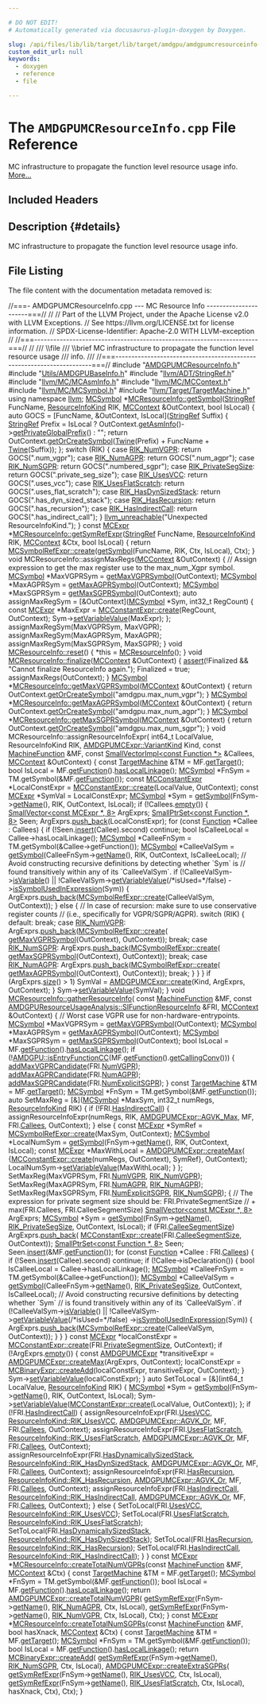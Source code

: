 ```yaml
---

# DO NOT EDIT!
# Automatically generated via docusaurus-plugin-doxygen by Doxygen.

slug: /api/files/lib/lib/target/lib/target/amdgpu/amdgpumcresourceinfo-cpp
custom_edit_url: null
keywords:
  - doxygen
  - reference
  - file

---
```





# The `AMDGPUMCResourceInfo.cpp` File Reference

<DoxygenPage pluginConfig={pluginConfig}>

MC infrastructure to propagate the function level resource usage info. <a href="#details">More...</a>

## Included Headers

<IncludesList>
<IncludesListItem
  filePath="AMDGPUMCResourceInfo.h"
  permalink="/docs/api/files/lib/lib/target/lib/target/amdgpu/amdgpumcresourceinfo-h"
  isLocal="true" />
<IncludesListItem
  filePath="Utils/AMDGPUBaseInfo.h"
  permalink="/docs/api/files/lib/lib/target/lib/target/amdgpu/lib/target/amdgpu/utils/amdgpubaseinfo-h"
  isLocal="true" />
<IncludesListItem
  filePath="llvm/ADT/StringRef.h"
  permalink="/docs/api/files/include/include/llvm/include/llvm/adt/stringref-h"
  isLocal="true" />
<IncludesListItem
  filePath="llvm/MC/MCAsmInfo.h"
  permalink="/docs/api/files/include/include/llvm/include/llvm/mc/mcasminfo-h"
  isLocal="true" />
<IncludesListItem
  filePath="llvm/MC/MCContext.h"
  permalink="/docs/api/files/include/include/llvm/include/llvm/mc/mccontext-h"
  isLocal="true" />
<IncludesListItem
  filePath="llvm/MC/MCSymbol.h"
  permalink="/docs/api/files/include/include/llvm/include/llvm/mc/mcsymbol-h"
  isLocal="true" />
<IncludesListItem
  filePath="llvm/Target/TargetMachine.h"
  permalink="/docs/api/files/include/include/llvm/include/llvm/target/targetmachine-h"
  isLocal="true" />
</IncludesList>

## Description {#details}

MC infrastructure to propagate the function level resource usage info.

## File Listing

The file content with the documentation metadata removed is:

<ProgramListing>

<Link id="l00001" /><CodeLine lineNumber="1"><Highlight kind="comment">//===- AMDGPUMCResourceInfo.cpp --- MC Resource Info ----------------------===//</Highlight><Highlight kind="normal"></Highlight></CodeLine>
<Link id="l00002" /><CodeLine lineNumber="2"><Highlight kind="normal"></Highlight><Highlight kind="comment">//</Highlight><Highlight kind="normal"></Highlight></CodeLine>
<Link id="l00003" /><CodeLine lineNumber="3"><Highlight kind="normal"></Highlight><Highlight kind="comment">// Part of the LLVM Project, under the Apache License v2.0 with LLVM Exceptions.</Highlight><Highlight kind="normal"></Highlight></CodeLine>
<Link id="l00004" /><CodeLine lineNumber="4"><Highlight kind="normal"></Highlight><Highlight kind="comment">// See https://llvm.org/LICENSE.txt for license information.</Highlight><Highlight kind="normal"></Highlight></CodeLine>
<Link id="l00005" /><CodeLine lineNumber="5"><Highlight kind="normal"></Highlight><Highlight kind="comment">// SPDX-License-Identifier: Apache-2.0 WITH LLVM-exception</Highlight><Highlight kind="normal"></Highlight></CodeLine>
<Link id="l00006" /><CodeLine lineNumber="6"><Highlight kind="normal"></Highlight><Highlight kind="comment">//</Highlight><Highlight kind="normal"></Highlight></CodeLine>
<Link id="l00007" /><CodeLine lineNumber="7"><Highlight kind="normal"></Highlight><Highlight kind="comment">//===----------------------------------------------------------------------===//</Highlight><Highlight kind="normal"></Highlight></CodeLine>
<Link id="l00008" /><CodeLine lineNumber="8"><Highlight kind="normal"></Highlight><Highlight kind="comment">//</Highlight><Highlight kind="comment"></Highlight></CodeLine>
<Link id="l00009" /><CodeLine lineNumber="9"><Highlight kind="comment">/// \\file</Highlight></CodeLine>
<Link id="l00010" /><CodeLine lineNumber="10"><Highlight kind="comment">/// \\brief MC infrastructure to propagate the function level resource usage</Highlight></CodeLine>
<Link id="l00011" /><CodeLine lineNumber="11"><Highlight kind="comment">/// info.</Highlight></CodeLine>
<Link id="l00012" /><CodeLine lineNumber="12"><Highlight kind="comment">///</Highlight><Highlight kind="normal"></Highlight></CodeLine>
<Link id="l00013" /><CodeLine lineNumber="13"><Highlight kind="normal"></Highlight><Highlight kind="comment">//===----------------------------------------------------------------------===//</Highlight><Highlight kind="normal"></Highlight></CodeLine>
<Link id="l00014" /><CodeLine lineNumber="14"><Highlight kind="normal"></Highlight></CodeLine>
<Link id="l00015" /><CodeLine lineNumber="15"><Highlight kind="normal"></Highlight><Highlight kind="preprocessor">#include &quot;<a href="/docs/api/files/lib/lib/target/lib/target/amdgpu/amdgpumcresourceinfo-h">AMDGPUMCResourceInfo.h</a>&quot;</Highlight><Highlight kind="normal"></Highlight></CodeLine>
<Link id="l00016" /><CodeLine lineNumber="16"><Highlight kind="normal"></Highlight><Highlight kind="preprocessor">#include &quot;<a href="/docs/api/files/lib/lib/target/lib/target/amdgpu/lib/target/amdgpu/utils/amdgpubaseinfo-h">Utils/AMDGPUBaseInfo.h</a>&quot;</Highlight><Highlight kind="normal"></Highlight></CodeLine>
<Link id="l00017" /><CodeLine lineNumber="17"><Highlight kind="normal"></Highlight><Highlight kind="preprocessor">#include &quot;<a href="/docs/api/files/include/include/llvm/include/llvm/adt/stringref-h">llvm/ADT/StringRef.h</a>&quot;</Highlight><Highlight kind="normal"></Highlight></CodeLine>
<Link id="l00018" /><CodeLine lineNumber="18"><Highlight kind="normal"></Highlight><Highlight kind="preprocessor">#include &quot;<a href="/docs/api/files/include/include/llvm/include/llvm/mc/mcasminfo-h">llvm/MC/MCAsmInfo.h</a>&quot;</Highlight><Highlight kind="normal"></Highlight></CodeLine>
<Link id="l00019" /><CodeLine lineNumber="19"><Highlight kind="normal"></Highlight><Highlight kind="preprocessor">#include &quot;<a href="/docs/api/files/include/include/llvm/include/llvm/mc/mccontext-h">llvm/MC/MCContext.h</a>&quot;</Highlight><Highlight kind="normal"></Highlight></CodeLine>
<Link id="l00020" /><CodeLine lineNumber="20"><Highlight kind="normal"></Highlight><Highlight kind="preprocessor">#include &quot;<a href="/docs/api/files/include/include/llvm/include/llvm/mc/mcsymbol-h">llvm/MC/MCSymbol.h</a>&quot;</Highlight><Highlight kind="normal"></Highlight></CodeLine>
<Link id="l00021" /><CodeLine lineNumber="21"><Highlight kind="normal"></Highlight><Highlight kind="preprocessor">#include &quot;<a href="/docs/api/files/include/include/llvm/include/llvm/target/targetmachine-h">llvm/Target/TargetMachine.h</a>&quot;</Highlight><Highlight kind="normal"></Highlight></CodeLine>
<Link id="l00022" /><CodeLine lineNumber="22"><Highlight kind="normal"></Highlight></CodeLine>
<Link id="l00023" /><CodeLine lineNumber="23"><Highlight kind="normal"></Highlight><Highlight kind="keyword">using namespace </Highlight><Highlight kind="normal"><a href="/docs/api/namespaces/llvm">llvm</a>;</Highlight></CodeLine>
<Link id="l00024" /><CodeLine lineNumber="24"><Highlight kind="normal"></Highlight></CodeLine>
<Link id="l00025" /><CodeLine lineNumber="25" lineLink="/docs/api/classes/llvm/mcresourceinfo/#ab6fb66900168f71c259a40c4213258ee"><Highlight kind="normal"><a href="/docs/api/classes/llvm/mcsymbol">MCSymbol</a> &#42;<a href="/docs/api/classes/llvm/mcresourceinfo/#ab6fb66900168f71c259a40c4213258ee">MCResourceInfo::getSymbol</a>(<a href="/docs/api/classes/llvm/stringref">StringRef</a> FuncName, <a href="/docs/api/classes/llvm/mcresourceinfo/#af48e911064e158653df0cd355208c590">ResourceInfoKind</a> RIK,</Highlight></CodeLine>
<Link id="l00026" /><CodeLine lineNumber="26"><Highlight kind="normal">                                    <a href="/docs/api/classes/llvm/mccontext">MCContext</a> &amp;OutContext, </Highlight><Highlight kind="keywordtype">bool</Highlight><Highlight kind="normal"> IsLocal) &#123;</Highlight></CodeLine>
<Link id="l00027" /><CodeLine lineNumber="27"><Highlight kind="normal">  </Highlight><Highlight kind="keyword">auto</Highlight><Highlight kind="normal"> GOCS = &#91;FuncName, &amp;OutContext, IsLocal&#93;(<a href="/docs/api/classes/llvm/stringref">StringRef</a> Suffix) &#123;</Highlight></CodeLine>
<Link id="l00028" /><CodeLine lineNumber="28"><Highlight kind="normal">    <a href="/docs/api/classes/llvm/stringref">StringRef</a> Prefix =</Highlight></CodeLine>
<Link id="l00029" /><CodeLine lineNumber="29"><Highlight kind="normal">        IsLocal ? OutContext.<a href="/docs/api/classes/llvm/mccontext/#aa3beac794c4afb5b1fb6d06cb7786587">getAsmInfo</a>()-&gt;<a href="/docs/api/classes/llvm/mcasminfo/#a021c993cfff75d122f448141f200673a">getPrivateGlobalPrefix</a>() : </Highlight><Highlight kind="stringliteral">&quot;&quot;</Highlight><Highlight kind="normal">;</Highlight></CodeLine>
<Link id="l00030" /><CodeLine lineNumber="30"><Highlight kind="normal">    </Highlight><Highlight kind="keywordflow">return</Highlight><Highlight kind="normal"> OutContext.<a href="/docs/api/classes/llvm/mccontext/#ac11eef690074972378846024abbe8722">getOrCreateSymbol</a>(<a href="/docs/api/classes/llvm/twine">Twine</a>(Prefix) + FuncName +</Highlight></CodeLine>
<Link id="l00031" /><CodeLine lineNumber="31"><Highlight kind="normal">                                        <a href="/docs/api/classes/llvm/twine">Twine</a>(Suffix));</Highlight></CodeLine>
<Link id="l00032" /><CodeLine lineNumber="32"><Highlight kind="normal">  &#125;;</Highlight></CodeLine>
<Link id="l00033" /><CodeLine lineNumber="33"><Highlight kind="normal">  </Highlight><Highlight kind="keywordflow">switch</Highlight><Highlight kind="normal"> (RIK) &#123;</Highlight></CodeLine>
<Link id="l00034" /><CodeLine lineNumber="34"><Highlight kind="normal">  </Highlight><Highlight kind="keywordflow">case</Highlight><Highlight kind="normal"> <a href="/docs/api/classes/llvm/mcresourceinfo/#af48e911064e158653df0cd355208c590a8da10f6cf6332ee63770a2b025ec0137">RIK&#95;NumVGPR</a>:</Highlight></CodeLine>
<Link id="l00035" /><CodeLine lineNumber="35"><Highlight kind="normal">    </Highlight><Highlight kind="keywordflow">return</Highlight><Highlight kind="normal"> GOCS(</Highlight><Highlight kind="stringliteral">&quot;.num&#95;vgpr&quot;</Highlight><Highlight kind="normal">);</Highlight></CodeLine>
<Link id="l00036" /><CodeLine lineNumber="36"><Highlight kind="normal">  </Highlight><Highlight kind="keywordflow">case</Highlight><Highlight kind="normal"> <a href="/docs/api/classes/llvm/mcresourceinfo/#af48e911064e158653df0cd355208c590a1c2a6e80379270ae20b862a7965b06e2">RIK&#95;NumAGPR</a>:</Highlight></CodeLine>
<Link id="l00037" /><CodeLine lineNumber="37"><Highlight kind="normal">    </Highlight><Highlight kind="keywordflow">return</Highlight><Highlight kind="normal"> GOCS(</Highlight><Highlight kind="stringliteral">&quot;.num&#95;agpr&quot;</Highlight><Highlight kind="normal">);</Highlight></CodeLine>
<Link id="l00038" /><CodeLine lineNumber="38"><Highlight kind="normal">  </Highlight><Highlight kind="keywordflow">case</Highlight><Highlight kind="normal"> <a href="/docs/api/classes/llvm/mcresourceinfo/#af48e911064e158653df0cd355208c590aefa4ed4642c49f918d0520d91df06308">RIK&#95;NumSGPR</a>:</Highlight></CodeLine>
<Link id="l00039" /><CodeLine lineNumber="39"><Highlight kind="normal">    </Highlight><Highlight kind="keywordflow">return</Highlight><Highlight kind="normal"> GOCS(</Highlight><Highlight kind="stringliteral">&quot;.numbered&#95;sgpr&quot;</Highlight><Highlight kind="normal">);</Highlight></CodeLine>
<Link id="l00040" /><CodeLine lineNumber="40"><Highlight kind="normal">  </Highlight><Highlight kind="keywordflow">case</Highlight><Highlight kind="normal"> <a href="/docs/api/classes/llvm/mcresourceinfo/#af48e911064e158653df0cd355208c590a100073e901dedc43d53055d3145387ba">RIK&#95;PrivateSegSize</a>:</Highlight></CodeLine>
<Link id="l00041" /><CodeLine lineNumber="41"><Highlight kind="normal">    </Highlight><Highlight kind="keywordflow">return</Highlight><Highlight kind="normal"> GOCS(</Highlight><Highlight kind="stringliteral">&quot;.private&#95;seg&#95;size&quot;</Highlight><Highlight kind="normal">);</Highlight></CodeLine>
<Link id="l00042" /><CodeLine lineNumber="42"><Highlight kind="normal">  </Highlight><Highlight kind="keywordflow">case</Highlight><Highlight kind="normal"> <a href="/docs/api/classes/llvm/mcresourceinfo/#af48e911064e158653df0cd355208c590a19b2edc3c20039db0b831e29083f32a3">RIK&#95;UsesVCC</a>:</Highlight></CodeLine>
<Link id="l00043" /><CodeLine lineNumber="43"><Highlight kind="normal">    </Highlight><Highlight kind="keywordflow">return</Highlight><Highlight kind="normal"> GOCS(</Highlight><Highlight kind="stringliteral">&quot;.uses&#95;vcc&quot;</Highlight><Highlight kind="normal">);</Highlight></CodeLine>
<Link id="l00044" /><CodeLine lineNumber="44"><Highlight kind="normal">  </Highlight><Highlight kind="keywordflow">case</Highlight><Highlight kind="normal"> <a href="/docs/api/classes/llvm/mcresourceinfo/#af48e911064e158653df0cd355208c590a2211b28e5485598e631dd11904189ece">RIK&#95;UsesFlatScratch</a>:</Highlight></CodeLine>
<Link id="l00045" /><CodeLine lineNumber="45"><Highlight kind="normal">    </Highlight><Highlight kind="keywordflow">return</Highlight><Highlight kind="normal"> GOCS(</Highlight><Highlight kind="stringliteral">&quot;.uses&#95;flat&#95;scratch&quot;</Highlight><Highlight kind="normal">);</Highlight></CodeLine>
<Link id="l00046" /><CodeLine lineNumber="46"><Highlight kind="normal">  </Highlight><Highlight kind="keywordflow">case</Highlight><Highlight kind="normal"> <a href="/docs/api/classes/llvm/mcresourceinfo/#af48e911064e158653df0cd355208c590a569998460199830dadbec581c57d281c">RIK&#95;HasDynSizedStack</a>:</Highlight></CodeLine>
<Link id="l00047" /><CodeLine lineNumber="47"><Highlight kind="normal">    </Highlight><Highlight kind="keywordflow">return</Highlight><Highlight kind="normal"> GOCS(</Highlight><Highlight kind="stringliteral">&quot;.has&#95;dyn&#95;sized&#95;stack&quot;</Highlight><Highlight kind="normal">);</Highlight></CodeLine>
<Link id="l00048" /><CodeLine lineNumber="48"><Highlight kind="normal">  </Highlight><Highlight kind="keywordflow">case</Highlight><Highlight kind="normal"> <a href="/docs/api/classes/llvm/mcresourceinfo/#af48e911064e158653df0cd355208c590a0356f9fc433377d29810e057025a9df4">RIK&#95;HasRecursion</a>:</Highlight></CodeLine>
<Link id="l00049" /><CodeLine lineNumber="49"><Highlight kind="normal">    </Highlight><Highlight kind="keywordflow">return</Highlight><Highlight kind="normal"> GOCS(</Highlight><Highlight kind="stringliteral">&quot;.has&#95;recursion&quot;</Highlight><Highlight kind="normal">);</Highlight></CodeLine>
<Link id="l00050" /><CodeLine lineNumber="50"><Highlight kind="normal">  </Highlight><Highlight kind="keywordflow">case</Highlight><Highlight kind="normal"> <a href="/docs/api/classes/llvm/mcresourceinfo/#af48e911064e158653df0cd355208c590ac75093b0903f372c30885a79ffbc88f2">RIK&#95;HasIndirectCall</a>:</Highlight></CodeLine>
<Link id="l00051" /><CodeLine lineNumber="51"><Highlight kind="normal">    </Highlight><Highlight kind="keywordflow">return</Highlight><Highlight kind="normal"> GOCS(</Highlight><Highlight kind="stringliteral">&quot;.has&#95;indirect&#95;call&quot;</Highlight><Highlight kind="normal">);</Highlight></CodeLine>
<Link id="l00052" /><CodeLine lineNumber="52"><Highlight kind="normal">  &#125;</Highlight></CodeLine>
<Link id="l00053" /><CodeLine lineNumber="53"><Highlight kind="normal">  <a href="/docs/api/files/include/include/llvm/include/llvm/support/errorhandling-h/#ace243f5c25697a1107cce46626b3dc94">llvm&#95;unreachable</a>(</Highlight><Highlight kind="stringliteral">&quot;Unexpected ResourceInfoKind.&quot;</Highlight><Highlight kind="normal">);</Highlight></CodeLine>
<Link id="l00054" /><CodeLine lineNumber="54"><Highlight kind="normal">&#125;</Highlight></CodeLine>
<Link id="l00055" /><CodeLine lineNumber="55"><Highlight kind="normal"></Highlight></CodeLine>
<Link id="l00056" /><CodeLine lineNumber="56" lineLink="/docs/api/classes/llvm/mcresourceinfo/#a4df37ccc4bac970ed9da45c24bf04a42"><Highlight kind="normal"></Highlight><Highlight kind="keyword">const</Highlight><Highlight kind="normal"> <a href="/docs/api/classes/llvm/mcexpr">MCExpr</a> &#42;<a href="/docs/api/classes/llvm/mcresourceinfo/#a4df37ccc4bac970ed9da45c24bf04a42">MCResourceInfo::getSymRefExpr</a>(<a href="/docs/api/classes/llvm/stringref">StringRef</a> FuncName,</Highlight></CodeLine>
<Link id="l00057" /><CodeLine lineNumber="57"><Highlight kind="normal">                                            <a href="/docs/api/classes/llvm/mcresourceinfo/#af48e911064e158653df0cd355208c590">ResourceInfoKind</a> RIK,</Highlight></CodeLine>
<Link id="l00058" /><CodeLine lineNumber="58"><Highlight kind="normal">                                            <a href="/docs/api/classes/llvm/mccontext">MCContext</a> &amp;Ctx, </Highlight><Highlight kind="keywordtype">bool</Highlight><Highlight kind="normal"> IsLocal) &#123;</Highlight></CodeLine>
<Link id="l00059" /><CodeLine lineNumber="59"><Highlight kind="normal">  </Highlight><Highlight kind="keywordflow">return</Highlight><Highlight kind="normal"> <a href="/docs/api/classes/llvm/mcsymbolrefexpr/#a9914b597552aa4b4bcbb8acaa04d632a">MCSymbolRefExpr::create</a>(<a href="/docs/api/classes/llvm/mcresourceinfo/#ab6fb66900168f71c259a40c4213258ee">getSymbol</a>(FuncName, RIK, Ctx, IsLocal), Ctx);</Highlight></CodeLine>
<Link id="l00060" /><CodeLine lineNumber="60"><Highlight kind="normal">&#125;</Highlight></CodeLine>
<Link id="l00061" /><CodeLine lineNumber="61"><Highlight kind="normal"></Highlight></CodeLine>
<Link id="l00062" /><CodeLine lineNumber="62"><Highlight kind="normal"></Highlight><Highlight kind="keywordtype">void</Highlight><Highlight kind="normal"> MCResourceInfo::assignMaxRegs(<a href="/docs/api/classes/llvm/mccontext">MCContext</a> &amp;OutContext) &#123;</Highlight></CodeLine>
<Link id="l00063" /><CodeLine lineNumber="63"><Highlight kind="normal">  </Highlight><Highlight kind="comment">// Assign expression to get the max register use to the max&#95;num&#95;Xgpr symbol.</Highlight><Highlight kind="normal"></Highlight></CodeLine>
<Link id="l00064" /><CodeLine lineNumber="64"><Highlight kind="normal">  <a href="/docs/api/classes/llvm/mcsymbol">MCSymbol</a> &#42;MaxVGPRSym = <a href="/docs/api/classes/llvm/mcresourceinfo/#acdfa9217c601394fde2e02fbbfb5aff4">getMaxVGPRSymbol</a>(OutContext);</Highlight></CodeLine>
<Link id="l00065" /><CodeLine lineNumber="65"><Highlight kind="normal">  <a href="/docs/api/classes/llvm/mcsymbol">MCSymbol</a> &#42;MaxAGPRSym = <a href="/docs/api/classes/llvm/mcresourceinfo/#a5e13c8211ac78de4ed02bd7facb5c18f">getMaxAGPRSymbol</a>(OutContext);</Highlight></CodeLine>
<Link id="l00066" /><CodeLine lineNumber="66"><Highlight kind="normal">  <a href="/docs/api/classes/llvm/mcsymbol">MCSymbol</a> &#42;MaxSGPRSym = <a href="/docs/api/classes/llvm/mcresourceinfo/#a43e26b05f46ee6277cdb509e6e264304">getMaxSGPRSymbol</a>(OutContext);</Highlight></CodeLine>
<Link id="l00067" /><CodeLine lineNumber="67"><Highlight kind="normal"></Highlight></CodeLine>
<Link id="l00068" /><CodeLine lineNumber="68"><Highlight kind="normal">  </Highlight><Highlight kind="keyword">auto</Highlight><Highlight kind="normal"> assignMaxRegSym = &#91;&amp;OutContext&#93;(<a href="/docs/api/classes/llvm/mcsymbol">MCSymbol</a> &#42;Sym, int32&#95;t RegCount) &#123;</Highlight></CodeLine>
<Link id="l00069" /><CodeLine lineNumber="69"><Highlight kind="normal">    </Highlight><Highlight kind="keyword">const</Highlight><Highlight kind="normal"> <a href="/docs/api/classes/llvm/mcexpr">MCExpr</a> &#42;MaxExpr = <a href="/docs/api/classes/llvm/mcconstantexpr/#af9bdc4c9c65ea1ff077fbbb6407d7b2a">MCConstantExpr::create</a>(RegCount, OutContext);</Highlight></CodeLine>
<Link id="l00070" /><CodeLine lineNumber="70"><Highlight kind="normal">    Sym-&gt;<a href="/docs/api/classes/llvm/mcsymbol/#a7f1486460b5e2da7f4527bbb2da54eff">setVariableValue</a>(MaxExpr);</Highlight></CodeLine>
<Link id="l00071" /><CodeLine lineNumber="71"><Highlight kind="normal">  &#125;;</Highlight></CodeLine>
<Link id="l00072" /><CodeLine lineNumber="72"><Highlight kind="normal"></Highlight></CodeLine>
<Link id="l00073" /><CodeLine lineNumber="73"><Highlight kind="normal">  assignMaxRegSym(MaxVGPRSym, MaxVGPR);</Highlight></CodeLine>
<Link id="l00074" /><CodeLine lineNumber="74"><Highlight kind="normal">  assignMaxRegSym(MaxAGPRSym, MaxAGPR);</Highlight></CodeLine>
<Link id="l00075" /><CodeLine lineNumber="75"><Highlight kind="normal">  assignMaxRegSym(MaxSGPRSym, MaxSGPR);</Highlight></CodeLine>
<Link id="l00076" /><CodeLine lineNumber="76"><Highlight kind="normal">&#125;</Highlight></CodeLine>
<Link id="l00077" /><CodeLine lineNumber="77"><Highlight kind="normal"></Highlight></CodeLine>
<Link id="l00078" /><CodeLine lineNumber="78" lineLink="/docs/api/classes/llvm/mcresourceinfo/#ab8ecde31b2988ffcf2f415e6dfab63cc"><Highlight kind="normal"></Highlight><Highlight kind="keywordtype">void</Highlight><Highlight kind="normal"> <a href="/docs/api/classes/llvm/mcresourceinfo/#ab8ecde31b2988ffcf2f415e6dfab63cc">MCResourceInfo::reset</a>() &#123; &#42;</Highlight><Highlight kind="keyword">this</Highlight><Highlight kind="normal"> = <a href="/docs/api/classes/llvm/mcresourceinfo/#a036e50449cbcf927e271aec60a631d14">MCResourceInfo</a>(); &#125;</Highlight></CodeLine>
<Link id="l00079" /><CodeLine lineNumber="79"><Highlight kind="normal"></Highlight></CodeLine>
<Link id="l00080" /><CodeLine lineNumber="80" lineLink="/docs/api/classes/llvm/mcresourceinfo/#a862c4550519c6358f03989ab5915c65f"><Highlight kind="normal"></Highlight><Highlight kind="keywordtype">void</Highlight><Highlight kind="normal"> <a href="/docs/api/classes/llvm/mcresourceinfo/#a862c4550519c6358f03989ab5915c65f">MCResourceInfo::finalize</a>(<a href="/docs/api/classes/llvm/mccontext">MCContext</a> &amp;OutContext) &#123;</Highlight></CodeLine>
<Link id="l00081" /><CodeLine lineNumber="81"><Highlight kind="normal">  <a href="/docs/api/files/lib/lib/target/lib/target/amdgpu/silowercontrolflow-cpp/#a4868c5d81c5ccc98c47aeab6244346a0">assert</a>(!Finalized &amp;&amp; </Highlight><Highlight kind="stringliteral">&quot;Cannot finalize ResourceInfo again.&quot;</Highlight><Highlight kind="normal">);</Highlight></CodeLine>
<Link id="l00082" /><CodeLine lineNumber="82"><Highlight kind="normal">  Finalized = </Highlight><Highlight kind="keyword">true</Highlight><Highlight kind="normal">;</Highlight></CodeLine>
<Link id="l00083" /><CodeLine lineNumber="83"><Highlight kind="normal">  assignMaxRegs(OutContext);</Highlight></CodeLine>
<Link id="l00084" /><CodeLine lineNumber="84"><Highlight kind="normal">&#125;</Highlight></CodeLine>
<Link id="l00085" /><CodeLine lineNumber="85"><Highlight kind="normal"></Highlight></CodeLine>
<Link id="l00086" /><CodeLine lineNumber="86" lineLink="/docs/api/classes/llvm/mcresourceinfo/#acdfa9217c601394fde2e02fbbfb5aff4"><Highlight kind="normal"><a href="/docs/api/classes/llvm/mcsymbol">MCSymbol</a> &#42;<a href="/docs/api/classes/llvm/mcresourceinfo/#acdfa9217c601394fde2e02fbbfb5aff4">MCResourceInfo::getMaxVGPRSymbol</a>(<a href="/docs/api/classes/llvm/mccontext">MCContext</a> &amp;OutContext) &#123;</Highlight></CodeLine>
<Link id="l00087" /><CodeLine lineNumber="87"><Highlight kind="normal">  </Highlight><Highlight kind="keywordflow">return</Highlight><Highlight kind="normal"> OutContext.<a href="/docs/api/classes/llvm/mccontext/#ac11eef690074972378846024abbe8722">getOrCreateSymbol</a>(</Highlight><Highlight kind="stringliteral">&quot;amdgpu.max&#95;num&#95;vgpr&quot;</Highlight><Highlight kind="normal">);</Highlight></CodeLine>
<Link id="l00088" /><CodeLine lineNumber="88"><Highlight kind="normal">&#125;</Highlight></CodeLine>
<Link id="l00089" /><CodeLine lineNumber="89"><Highlight kind="normal"></Highlight></CodeLine>
<Link id="l00090" /><CodeLine lineNumber="90" lineLink="/docs/api/classes/llvm/mcresourceinfo/#a5e13c8211ac78de4ed02bd7facb5c18f"><Highlight kind="normal"><a href="/docs/api/classes/llvm/mcsymbol">MCSymbol</a> &#42;<a href="/docs/api/classes/llvm/mcresourceinfo/#a5e13c8211ac78de4ed02bd7facb5c18f">MCResourceInfo::getMaxAGPRSymbol</a>(<a href="/docs/api/classes/llvm/mccontext">MCContext</a> &amp;OutContext) &#123;</Highlight></CodeLine>
<Link id="l00091" /><CodeLine lineNumber="91"><Highlight kind="normal">  </Highlight><Highlight kind="keywordflow">return</Highlight><Highlight kind="normal"> OutContext.<a href="/docs/api/classes/llvm/mccontext/#ac11eef690074972378846024abbe8722">getOrCreateSymbol</a>(</Highlight><Highlight kind="stringliteral">&quot;amdgpu.max&#95;num&#95;agpr&quot;</Highlight><Highlight kind="normal">);</Highlight></CodeLine>
<Link id="l00092" /><CodeLine lineNumber="92"><Highlight kind="normal">&#125;</Highlight></CodeLine>
<Link id="l00093" /><CodeLine lineNumber="93"><Highlight kind="normal"></Highlight></CodeLine>
<Link id="l00094" /><CodeLine lineNumber="94" lineLink="/docs/api/classes/llvm/mcresourceinfo/#a43e26b05f46ee6277cdb509e6e264304"><Highlight kind="normal"><a href="/docs/api/classes/llvm/mcsymbol">MCSymbol</a> &#42;<a href="/docs/api/classes/llvm/mcresourceinfo/#a43e26b05f46ee6277cdb509e6e264304">MCResourceInfo::getMaxSGPRSymbol</a>(<a href="/docs/api/classes/llvm/mccontext">MCContext</a> &amp;OutContext) &#123;</Highlight></CodeLine>
<Link id="l00095" /><CodeLine lineNumber="95"><Highlight kind="normal">  </Highlight><Highlight kind="keywordflow">return</Highlight><Highlight kind="normal"> OutContext.<a href="/docs/api/classes/llvm/mccontext/#ac11eef690074972378846024abbe8722">getOrCreateSymbol</a>(</Highlight><Highlight kind="stringliteral">&quot;amdgpu.max&#95;num&#95;sgpr&quot;</Highlight><Highlight kind="normal">);</Highlight></CodeLine>
<Link id="l00096" /><CodeLine lineNumber="96"><Highlight kind="normal">&#125;</Highlight></CodeLine>
<Link id="l00097" /><CodeLine lineNumber="97"><Highlight kind="normal"></Highlight></CodeLine>
<Link id="l00098" /><CodeLine lineNumber="98"><Highlight kind="normal"></Highlight><Highlight kind="keywordtype">void</Highlight><Highlight kind="normal"> MCResourceInfo::assignResourceInfoExpr(</Highlight></CodeLine>
<Link id="l00099" /><CodeLine lineNumber="99"><Highlight kind="normal">    int64&#95;t LocalValue, ResourceInfoKind RIK, <a href="/docs/api/classes/llvm/amdgpumcexpr/#ac4e921b9d06cd1d20aa4994fc39ec64e">AMDGPUMCExpr::VariantKind</a> Kind,</Highlight></CodeLine>
<Link id="l00100" /><CodeLine lineNumber="100"><Highlight kind="normal">    </Highlight><Highlight kind="keyword">const</Highlight><Highlight kind="normal"> <a href="/docs/api/classes/llvm/machinefunction">MachineFunction</a> &amp;MF, </Highlight><Highlight kind="keyword">const</Highlight><Highlight kind="normal"> <a href="/docs/api/classes/llvm/smallvectorimpl">SmallVectorImpl&lt;const Function &#42;&gt;</a> &amp;Callees,</Highlight></CodeLine>
<Link id="l00101" /><CodeLine lineNumber="101"><Highlight kind="normal">    <a href="/docs/api/classes/llvm/mccontext">MCContext</a> &amp;OutContext) &#123;</Highlight></CodeLine>
<Link id="l00102" /><CodeLine lineNumber="102"><Highlight kind="normal">  </Highlight><Highlight kind="keyword">const</Highlight><Highlight kind="normal"> <a href="/docs/api/classes/llvm/targetmachine">TargetMachine</a> &amp;TM = MF.<a href="/docs/api/classes/llvm/machinefunction/#af777ff93c9e07a6ff5ffe3226deb3e76">getTarget</a>();</Highlight></CodeLine>
<Link id="l00103" /><CodeLine lineNumber="103"><Highlight kind="normal">  </Highlight><Highlight kind="keywordtype">bool</Highlight><Highlight kind="normal"> IsLocal = MF.<a href="/docs/api/classes/llvm/machinefunction/#a977ddce262de45c645be23d951066351">getFunction</a>().<a href="/docs/api/classes/llvm/globalvalue/#a3ba1af4b9d9faa4a33729bbbecee83d1">hasLocalLinkage</a>();</Highlight></CodeLine>
<Link id="l00104" /><CodeLine lineNumber="104"><Highlight kind="normal">  <a href="/docs/api/classes/llvm/mcsymbol">MCSymbol</a> &#42;FnSym = TM.getSymbol(&amp;MF.<a href="/docs/api/classes/llvm/machinefunction/#a977ddce262de45c645be23d951066351">getFunction</a>());</Highlight></CodeLine>
<Link id="l00105" /><CodeLine lineNumber="105"><Highlight kind="normal">  </Highlight><Highlight kind="keyword">const</Highlight><Highlight kind="normal"> <a href="/docs/api/classes/llvm/mcconstantexpr">MCConstantExpr</a> &#42;LocalConstExpr =</Highlight></CodeLine>
<Link id="l00106" /><CodeLine lineNumber="106"><Highlight kind="normal">      <a href="/docs/api/classes/llvm/mcconstantexpr/#af9bdc4c9c65ea1ff077fbbb6407d7b2a">MCConstantExpr::create</a>(LocalValue, OutContext);</Highlight></CodeLine>
<Link id="l00107" /><CodeLine lineNumber="107"><Highlight kind="normal">  </Highlight><Highlight kind="keyword">const</Highlight><Highlight kind="normal"> <a href="/docs/api/classes/llvm/mcexpr">MCExpr</a> &#42;SymVal = LocalConstExpr;</Highlight></CodeLine>
<Link id="l00108" /><CodeLine lineNumber="108"><Highlight kind="normal">  <a href="/docs/api/classes/llvm/mcsymbol">MCSymbol</a> &#42;Sym = <a href="/docs/api/classes/llvm/mcresourceinfo/#ab6fb66900168f71c259a40c4213258ee">getSymbol</a>(FnSym-&gt;<a href="/docs/api/classes/llvm/mcsymbol/#a57c7b2b9784361914262eeb0a6f0b18d">getName</a>(), RIK, OutContext, IsLocal);</Highlight></CodeLine>
<Link id="l00109" /><CodeLine lineNumber="109"><Highlight kind="normal">  </Highlight><Highlight kind="keywordflow">if</Highlight><Highlight kind="normal"> (!Callees.<a href="/docs/api/classes/llvm/smallvectortemplatecommon/#ad9a3c7bc26b130377bbafc170b5f88a2">empty</a>()) &#123;</Highlight></CodeLine>
<Link id="l00110" /><CodeLine lineNumber="110"><Highlight kind="normal">    <a href="/docs/api/classes/llvm/smallvector">SmallVector&lt;const MCExpr &#42;, 8&gt;</a> ArgExprs;</Highlight></CodeLine>
<Link id="l00111" /><CodeLine lineNumber="111"><Highlight kind="normal">    <a href="/docs/api/classes/llvm/smallptrset">SmallPtrSet&lt;const Function &#42;, 8&gt;</a> Seen;</Highlight></CodeLine>
<Link id="l00112" /><CodeLine lineNumber="112"><Highlight kind="normal">    ArgExprs.<a href="/docs/api/classes/llvm/smallvectortemplatebase/#af42bfbc067df27c19ee2fc859df58799">push&#95;back</a>(LocalConstExpr);</Highlight></CodeLine>
<Link id="l00113" /><CodeLine lineNumber="113"><Highlight kind="normal"></Highlight></CodeLine>
<Link id="l00114" /><CodeLine lineNumber="114"><Highlight kind="normal">    </Highlight><Highlight kind="keywordflow">for</Highlight><Highlight kind="normal"> (</Highlight><Highlight kind="keyword">const</Highlight><Highlight kind="normal"> <a href="/docs/api/classes/llvm/function">Function</a> &#42;Callee : Callees) &#123;</Highlight></CodeLine>
<Link id="l00115" /><CodeLine lineNumber="115"><Highlight kind="normal">      </Highlight><Highlight kind="keywordflow">if</Highlight><Highlight kind="normal"> (!Seen.<a href="/docs/api/classes/llvm/smallptrsetimpl/#a9d834ae3da8c62c2b668dada51335eb0">insert</a>(Callee).second)</Highlight></CodeLine>
<Link id="l00116" /><CodeLine lineNumber="116"><Highlight kind="normal">        </Highlight><Highlight kind="keywordflow">continue</Highlight><Highlight kind="normal">;</Highlight></CodeLine>
<Link id="l00117" /><CodeLine lineNumber="117"><Highlight kind="normal"></Highlight></CodeLine>
<Link id="l00118" /><CodeLine lineNumber="118"><Highlight kind="normal">      </Highlight><Highlight kind="keywordtype">bool</Highlight><Highlight kind="normal"> IsCalleeLocal = Callee-&gt;hasLocalLinkage();</Highlight></CodeLine>
<Link id="l00119" /><CodeLine lineNumber="119"><Highlight kind="normal">      <a href="/docs/api/classes/llvm/mcsymbol">MCSymbol</a> &#42;CalleeFnSym = TM.getSymbol(&amp;Callee-&gt;getFunction());</Highlight></CodeLine>
<Link id="l00120" /><CodeLine lineNumber="120"><Highlight kind="normal">      <a href="/docs/api/classes/llvm/mcsymbol">MCSymbol</a> &#42;CalleeValSym =</Highlight></CodeLine>
<Link id="l00121" /><CodeLine lineNumber="121"><Highlight kind="normal">          <a href="/docs/api/classes/llvm/mcresourceinfo/#ab6fb66900168f71c259a40c4213258ee">getSymbol</a>(CalleeFnSym-&gt;<a href="/docs/api/classes/llvm/mcsymbol/#a57c7b2b9784361914262eeb0a6f0b18d">getName</a>(), RIK, OutContext, IsCalleeLocal);</Highlight></CodeLine>
<Link id="l00122" /><CodeLine lineNumber="122"><Highlight kind="normal"></Highlight></CodeLine>
<Link id="l00123" /><CodeLine lineNumber="123"><Highlight kind="normal">      </Highlight><Highlight kind="comment">// Avoid constructing recursive definitions by detecting whether &#96;Sym&#96; is</Highlight><Highlight kind="normal"></Highlight></CodeLine>
<Link id="l00124" /><CodeLine lineNumber="124"><Highlight kind="normal">      </Highlight><Highlight kind="comment">// found transitively within any of its &#96;CalleeValSym&#96;.</Highlight><Highlight kind="normal"></Highlight></CodeLine>
<Link id="l00125" /><CodeLine lineNumber="125"><Highlight kind="normal">      </Highlight><Highlight kind="keywordflow">if</Highlight><Highlight kind="normal"> (!CalleeValSym-&gt;<a href="/docs/api/classes/llvm/mcsymbol/#a620bf1ce8489b3da259faf0c55a862aa">isVariable</a>() ||</Highlight></CodeLine>
<Link id="l00126" /><CodeLine lineNumber="126"><Highlight kind="normal">          !CalleeValSym-&gt;<a href="/docs/api/classes/llvm/mcsymbol/#a2192a3f25b0bc0505cc168a012038046">getVariableValue</a>(</Highlight><Highlight kind="comment">/&#42;isUsed=&#42;/</Highlight><Highlight kind="keyword">false</Highlight><Highlight kind="normal">)</Highlight></CodeLine>
<Link id="l00127" /><CodeLine lineNumber="127"><Highlight kind="normal">               -&gt;<a href="/docs/api/classes/llvm/mcexpr/#ae066b71f79346e6cf0e978da4656e1bc">isSymbolUsedInExpression</a>(Sym)) &#123;</Highlight></CodeLine>
<Link id="l00128" /><CodeLine lineNumber="128"><Highlight kind="normal">        ArgExprs.<a href="/docs/api/classes/llvm/smallvectortemplatebase/#af42bfbc067df27c19ee2fc859df58799">push&#95;back</a>(<a href="/docs/api/classes/llvm/mcsymbolrefexpr/#a9914b597552aa4b4bcbb8acaa04d632a">MCSymbolRefExpr::create</a>(CalleeValSym, OutContext));</Highlight></CodeLine>
<Link id="l00129" /><CodeLine lineNumber="129"><Highlight kind="normal">      &#125; </Highlight><Highlight kind="keywordflow">else</Highlight><Highlight kind="normal"> &#123;</Highlight></CodeLine>
<Link id="l00130" /><CodeLine lineNumber="130"><Highlight kind="normal">        </Highlight><Highlight kind="comment">// In case of recursion: make sure to use conservative register counts</Highlight><Highlight kind="normal"></Highlight></CodeLine>
<Link id="l00131" /><CodeLine lineNumber="131"><Highlight kind="normal">        </Highlight><Highlight kind="comment">// (i.e., specifically for VGPR/SGPR/AGPR).</Highlight><Highlight kind="normal"></Highlight></CodeLine>
<Link id="l00132" /><CodeLine lineNumber="132"><Highlight kind="normal">        </Highlight><Highlight kind="keywordflow">switch</Highlight><Highlight kind="normal"> (RIK) &#123;</Highlight></CodeLine>
<Link id="l00133" /><CodeLine lineNumber="133"><Highlight kind="normal">        </Highlight><Highlight kind="keywordflow">default</Highlight><Highlight kind="normal">:</Highlight></CodeLine>
<Link id="l00134" /><CodeLine lineNumber="134"><Highlight kind="normal">          </Highlight><Highlight kind="keywordflow">break</Highlight><Highlight kind="normal">;</Highlight></CodeLine>
<Link id="l00135" /><CodeLine lineNumber="135"><Highlight kind="normal">        </Highlight><Highlight kind="keywordflow">case</Highlight><Highlight kind="normal"> <a href="/docs/api/classes/llvm/mcresourceinfo/#af48e911064e158653df0cd355208c590a8da10f6cf6332ee63770a2b025ec0137">RIK&#95;NumVGPR</a>:</Highlight></CodeLine>
<Link id="l00136" /><CodeLine lineNumber="136"><Highlight kind="normal">          ArgExprs.<a href="/docs/api/classes/llvm/smallvectortemplatebase/#af42bfbc067df27c19ee2fc859df58799">push&#95;back</a>(<a href="/docs/api/classes/llvm/mcsymbolrefexpr/#a9914b597552aa4b4bcbb8acaa04d632a">MCSymbolRefExpr::create</a>(</Highlight></CodeLine>
<Link id="l00137" /><CodeLine lineNumber="137"><Highlight kind="normal">              <a href="/docs/api/classes/llvm/mcresourceinfo/#acdfa9217c601394fde2e02fbbfb5aff4">getMaxVGPRSymbol</a>(OutContext), OutContext));</Highlight></CodeLine>
<Link id="l00138" /><CodeLine lineNumber="138"><Highlight kind="normal">          </Highlight><Highlight kind="keywordflow">break</Highlight><Highlight kind="normal">;</Highlight></CodeLine>
<Link id="l00139" /><CodeLine lineNumber="139"><Highlight kind="normal">        </Highlight><Highlight kind="keywordflow">case</Highlight><Highlight kind="normal"> <a href="/docs/api/classes/llvm/mcresourceinfo/#af48e911064e158653df0cd355208c590aefa4ed4642c49f918d0520d91df06308">RIK&#95;NumSGPR</a>:</Highlight></CodeLine>
<Link id="l00140" /><CodeLine lineNumber="140"><Highlight kind="normal">          ArgExprs.<a href="/docs/api/classes/llvm/smallvectortemplatebase/#af42bfbc067df27c19ee2fc859df58799">push&#95;back</a>(<a href="/docs/api/classes/llvm/mcsymbolrefexpr/#a9914b597552aa4b4bcbb8acaa04d632a">MCSymbolRefExpr::create</a>(</Highlight></CodeLine>
<Link id="l00141" /><CodeLine lineNumber="141"><Highlight kind="normal">              <a href="/docs/api/classes/llvm/mcresourceinfo/#a43e26b05f46ee6277cdb509e6e264304">getMaxSGPRSymbol</a>(OutContext), OutContext));</Highlight></CodeLine>
<Link id="l00142" /><CodeLine lineNumber="142"><Highlight kind="normal">          </Highlight><Highlight kind="keywordflow">break</Highlight><Highlight kind="normal">;</Highlight></CodeLine>
<Link id="l00143" /><CodeLine lineNumber="143"><Highlight kind="normal">        </Highlight><Highlight kind="keywordflow">case</Highlight><Highlight kind="normal"> <a href="/docs/api/classes/llvm/mcresourceinfo/#af48e911064e158653df0cd355208c590a1c2a6e80379270ae20b862a7965b06e2">RIK&#95;NumAGPR</a>:</Highlight></CodeLine>
<Link id="l00144" /><CodeLine lineNumber="144"><Highlight kind="normal">          ArgExprs.<a href="/docs/api/classes/llvm/smallvectortemplatebase/#af42bfbc067df27c19ee2fc859df58799">push&#95;back</a>(<a href="/docs/api/classes/llvm/mcsymbolrefexpr/#a9914b597552aa4b4bcbb8acaa04d632a">MCSymbolRefExpr::create</a>(</Highlight></CodeLine>
<Link id="l00145" /><CodeLine lineNumber="145"><Highlight kind="normal">              <a href="/docs/api/classes/llvm/mcresourceinfo/#a5e13c8211ac78de4ed02bd7facb5c18f">getMaxAGPRSymbol</a>(OutContext), OutContext));</Highlight></CodeLine>
<Link id="l00146" /><CodeLine lineNumber="146"><Highlight kind="normal">          </Highlight><Highlight kind="keywordflow">break</Highlight><Highlight kind="normal">;</Highlight></CodeLine>
<Link id="l00147" /><CodeLine lineNumber="147"><Highlight kind="normal">        &#125;</Highlight></CodeLine>
<Link id="l00148" /><CodeLine lineNumber="148"><Highlight kind="normal">      &#125;</Highlight></CodeLine>
<Link id="l00149" /><CodeLine lineNumber="149"><Highlight kind="normal">    &#125;</Highlight></CodeLine>
<Link id="l00150" /><CodeLine lineNumber="150"><Highlight kind="normal">    </Highlight><Highlight kind="keywordflow">if</Highlight><Highlight kind="normal"> (ArgExprs.<a href="/docs/api/classes/llvm/smallvectortemplatecommon/#a1c479a8c434377c2b8cb056bdfdfc201">size</a>() &gt; 1)</Highlight></CodeLine>
<Link id="l00151" /><CodeLine lineNumber="151"><Highlight kind="normal">      SymVal = <a href="/docs/api/classes/llvm/amdgpumcexpr/#a8b210af308c92a311c2a71c9a2ad051a">AMDGPUMCExpr::create</a>(Kind, ArgExprs, OutContext);</Highlight></CodeLine>
<Link id="l00152" /><CodeLine lineNumber="152"><Highlight kind="normal">  &#125;</Highlight></CodeLine>
<Link id="l00153" /><CodeLine lineNumber="153"><Highlight kind="normal">  Sym-&gt;<a href="/docs/api/classes/llvm/mcsymbol/#a7f1486460b5e2da7f4527bbb2da54eff">setVariableValue</a>(SymVal);</Highlight></CodeLine>
<Link id="l00154" /><CodeLine lineNumber="154"><Highlight kind="normal">&#125;</Highlight></CodeLine>
<Link id="l00155" /><CodeLine lineNumber="155"><Highlight kind="normal"></Highlight></CodeLine>
<Link id="l00156" /><CodeLine lineNumber="156" lineLink="/docs/api/classes/llvm/mcresourceinfo/#a3681fb2c471c1278bfd939456c752f22"><Highlight kind="normal"></Highlight><Highlight kind="keywordtype">void</Highlight><Highlight kind="normal"> <a href="/docs/api/classes/llvm/mcresourceinfo/#a3681fb2c471c1278bfd939456c752f22">MCResourceInfo::gatherResourceInfo</a>(</Highlight></CodeLine>
<Link id="l00157" /><CodeLine lineNumber="157"><Highlight kind="normal">    </Highlight><Highlight kind="keyword">const</Highlight><Highlight kind="normal"> <a href="/docs/api/classes/llvm/machinefunction">MachineFunction</a> &amp;MF,</Highlight></CodeLine>
<Link id="l00158" /><CodeLine lineNumber="158"><Highlight kind="normal">    </Highlight><Highlight kind="keyword">const</Highlight><Highlight kind="normal"> <a href="/docs/api/structs/llvm/amdgpuresourceusageanalysis/sifunctionresourceinfo">AMDGPUResourceUsageAnalysis::SIFunctionResourceInfo</a> &amp;FRI,</Highlight></CodeLine>
<Link id="l00159" /><CodeLine lineNumber="159"><Highlight kind="normal">    <a href="/docs/api/classes/llvm/mccontext">MCContext</a> &amp;OutContext) &#123;</Highlight></CodeLine>
<Link id="l00160" /><CodeLine lineNumber="160"><Highlight kind="normal">  </Highlight><Highlight kind="comment">// Worst case VGPR use for non-hardware-entrypoints.</Highlight><Highlight kind="normal"></Highlight></CodeLine>
<Link id="l00161" /><CodeLine lineNumber="161"><Highlight kind="normal">  <a href="/docs/api/classes/llvm/mcsymbol">MCSymbol</a> &#42;MaxVGPRSym = <a href="/docs/api/classes/llvm/mcresourceinfo/#acdfa9217c601394fde2e02fbbfb5aff4">getMaxVGPRSymbol</a>(OutContext);</Highlight></CodeLine>
<Link id="l00162" /><CodeLine lineNumber="162"><Highlight kind="normal">  <a href="/docs/api/classes/llvm/mcsymbol">MCSymbol</a> &#42;MaxAGPRSym = <a href="/docs/api/classes/llvm/mcresourceinfo/#a5e13c8211ac78de4ed02bd7facb5c18f">getMaxAGPRSymbol</a>(OutContext);</Highlight></CodeLine>
<Link id="l00163" /><CodeLine lineNumber="163"><Highlight kind="normal">  <a href="/docs/api/classes/llvm/mcsymbol">MCSymbol</a> &#42;MaxSGPRSym = <a href="/docs/api/classes/llvm/mcresourceinfo/#a43e26b05f46ee6277cdb509e6e264304">getMaxSGPRSymbol</a>(OutContext);</Highlight></CodeLine>
<Link id="l00164" /><CodeLine lineNumber="164"><Highlight kind="normal">  </Highlight><Highlight kind="keywordtype">bool</Highlight><Highlight kind="normal"> IsLocal = MF.<a href="/docs/api/classes/llvm/machinefunction/#a977ddce262de45c645be23d951066351">getFunction</a>().<a href="/docs/api/classes/llvm/globalvalue/#a3ba1af4b9d9faa4a33729bbbecee83d1">hasLocalLinkage</a>();</Highlight></CodeLine>
<Link id="l00165" /><CodeLine lineNumber="165"><Highlight kind="normal"></Highlight></CodeLine>
<Link id="l00166" /><CodeLine lineNumber="166"><Highlight kind="normal">  </Highlight><Highlight kind="keywordflow">if</Highlight><Highlight kind="normal"> (!<a href="/docs/api/namespaces/llvm/amdgpu/#a3c65c76a817d60e322ff750366674a92">AMDGPU::isEntryFunctionCC</a>(MF.<a href="/docs/api/classes/llvm/machinefunction/#a977ddce262de45c645be23d951066351">getFunction</a>().<a href="/docs/api/classes/llvm/function/#a5f494edc0a569c7fc9ff4181243be1ed">getCallingConv</a>())) &#123;</Highlight></CodeLine>
<Link id="l00167" /><CodeLine lineNumber="167"><Highlight kind="normal">    <a href="/docs/api/classes/llvm/mcresourceinfo/#af18c19f635c52afe1ddcfa8b0908de6f">addMaxVGPRCandidate</a>(FRI.<a href="/docs/api/structs/llvm/amdgpuresourceusageanalysis/sifunctionresourceinfo/#ace2f47e698e52d6ee942db8b7196e665">NumVGPR</a>);</Highlight></CodeLine>
<Link id="l00168" /><CodeLine lineNumber="168"><Highlight kind="normal">    <a href="/docs/api/classes/llvm/mcresourceinfo/#ac2c8383dcf4dceabc21a1897570ab76e">addMaxAGPRCandidate</a>(FRI.<a href="/docs/api/structs/llvm/amdgpuresourceusageanalysis/sifunctionresourceinfo/#a9307d03fbda2e54a7b2ecb78bac47019">NumAGPR</a>);</Highlight></CodeLine>
<Link id="l00169" /><CodeLine lineNumber="169"><Highlight kind="normal">    <a href="/docs/api/classes/llvm/mcresourceinfo/#a2b49c357b7b7adab83211b02a55dca8e">addMaxSGPRCandidate</a>(FRI.<a href="/docs/api/structs/llvm/amdgpuresourceusageanalysis/sifunctionresourceinfo/#a8a250107696bf3f9bd50f12ed52b937d">NumExplicitSGPR</a>);</Highlight></CodeLine>
<Link id="l00170" /><CodeLine lineNumber="170"><Highlight kind="normal">  &#125;</Highlight></CodeLine>
<Link id="l00171" /><CodeLine lineNumber="171"><Highlight kind="normal"></Highlight></CodeLine>
<Link id="l00172" /><CodeLine lineNumber="172"><Highlight kind="normal">  </Highlight><Highlight kind="keyword">const</Highlight><Highlight kind="normal"> <a href="/docs/api/classes/llvm/targetmachine">TargetMachine</a> &amp;TM = MF.<a href="/docs/api/classes/llvm/machinefunction/#af777ff93c9e07a6ff5ffe3226deb3e76">getTarget</a>();</Highlight></CodeLine>
<Link id="l00173" /><CodeLine lineNumber="173"><Highlight kind="normal">  <a href="/docs/api/classes/llvm/mcsymbol">MCSymbol</a> &#42;FnSym = TM.getSymbol(&amp;MF.<a href="/docs/api/classes/llvm/machinefunction/#a977ddce262de45c645be23d951066351">getFunction</a>());</Highlight></CodeLine>
<Link id="l00174" /><CodeLine lineNumber="174"><Highlight kind="normal"></Highlight></CodeLine>
<Link id="l00175" /><CodeLine lineNumber="175"><Highlight kind="normal">  </Highlight><Highlight kind="keyword">auto</Highlight><Highlight kind="normal"> SetMaxReg = &#91;&amp;&#93;(<a href="/docs/api/classes/llvm/mcsymbol">MCSymbol</a> &#42;MaxSym, int32&#95;t numRegs,</Highlight></CodeLine>
<Link id="l00176" /><CodeLine lineNumber="176"><Highlight kind="normal">                       <a href="/docs/api/classes/llvm/mcresourceinfo/#af48e911064e158653df0cd355208c590">ResourceInfoKind</a> RIK) &#123;</Highlight></CodeLine>
<Link id="l00177" /><CodeLine lineNumber="177"><Highlight kind="normal">    </Highlight><Highlight kind="keywordflow">if</Highlight><Highlight kind="normal"> (!FRI.<a href="/docs/api/structs/llvm/amdgpuresourceusageanalysis/sifunctionresourceinfo/#a9dfea6fbc3e9600bcafa0a2371e9e2de">HasIndirectCall</a>) &#123;</Highlight></CodeLine>
<Link id="l00178" /><CodeLine lineNumber="178"><Highlight kind="normal">      assignResourceInfoExpr(numRegs, RIK, <a href="/docs/api/classes/llvm/amdgpumcexpr/#ac4e921b9d06cd1d20aa4994fc39ec64eade9b37ace7482eb448727fdbd65a75f0">AMDGPUMCExpr::AGVK&#95;Max</a>, MF,</Highlight></CodeLine>
<Link id="l00179" /><CodeLine lineNumber="179"><Highlight kind="normal">                             FRI.<a href="/docs/api/structs/llvm/amdgpuresourceusageanalysis/sifunctionresourceinfo/#adf12c3cdbbcf0fd01e9397a693a6bf8e">Callees</a>, OutContext);</Highlight></CodeLine>
<Link id="l00180" /><CodeLine lineNumber="180"><Highlight kind="normal">    &#125; </Highlight><Highlight kind="keywordflow">else</Highlight><Highlight kind="normal"> &#123;</Highlight></CodeLine>
<Link id="l00181" /><CodeLine lineNumber="181"><Highlight kind="normal">      </Highlight><Highlight kind="keyword">const</Highlight><Highlight kind="normal"> <a href="/docs/api/classes/llvm/mcexpr">MCExpr</a> &#42;SymRef = <a href="/docs/api/classes/llvm/mcsymbolrefexpr/#a9914b597552aa4b4bcbb8acaa04d632a">MCSymbolRefExpr::create</a>(MaxSym, OutContext);</Highlight></CodeLine>
<Link id="l00182" /><CodeLine lineNumber="182"><Highlight kind="normal">      <a href="/docs/api/classes/llvm/mcsymbol">MCSymbol</a> &#42;LocalNumSym =</Highlight></CodeLine>
<Link id="l00183" /><CodeLine lineNumber="183"><Highlight kind="normal">          <a href="/docs/api/classes/llvm/mcresourceinfo/#ab6fb66900168f71c259a40c4213258ee">getSymbol</a>(FnSym-&gt;<a href="/docs/api/classes/llvm/mcsymbol/#a57c7b2b9784361914262eeb0a6f0b18d">getName</a>(), RIK, OutContext, IsLocal);</Highlight></CodeLine>
<Link id="l00184" /><CodeLine lineNumber="184"><Highlight kind="normal">      </Highlight><Highlight kind="keyword">const</Highlight><Highlight kind="normal"> <a href="/docs/api/classes/llvm/mcexpr">MCExpr</a> &#42;MaxWithLocal = <a href="/docs/api/classes/llvm/amdgpumcexpr/#a245bacdf3c88f5963f1ea0b9cc20ffb0">AMDGPUMCExpr::createMax</a>(</Highlight></CodeLine>
<Link id="l00185" /><CodeLine lineNumber="185"><Highlight kind="normal">          &#123;<a href="/docs/api/classes/llvm/mcconstantexpr/#af9bdc4c9c65ea1ff077fbbb6407d7b2a">MCConstantExpr::create</a>(numRegs, OutContext), SymRef&#125;, OutContext);</Highlight></CodeLine>
<Link id="l00186" /><CodeLine lineNumber="186"><Highlight kind="normal">      LocalNumSym-&gt;<a href="/docs/api/classes/llvm/mcsymbol/#a7f1486460b5e2da7f4527bbb2da54eff">setVariableValue</a>(MaxWithLocal);</Highlight></CodeLine>
<Link id="l00187" /><CodeLine lineNumber="187"><Highlight kind="normal">    &#125;</Highlight></CodeLine>
<Link id="l00188" /><CodeLine lineNumber="188"><Highlight kind="normal">  &#125;;</Highlight></CodeLine>
<Link id="l00189" /><CodeLine lineNumber="189"><Highlight kind="normal"></Highlight></CodeLine>
<Link id="l00190" /><CodeLine lineNumber="190"><Highlight kind="normal">  SetMaxReg(MaxVGPRSym, FRI.<a href="/docs/api/structs/llvm/amdgpuresourceusageanalysis/sifunctionresourceinfo/#ace2f47e698e52d6ee942db8b7196e665">NumVGPR</a>, <a href="/docs/api/classes/llvm/mcresourceinfo/#af48e911064e158653df0cd355208c590a8da10f6cf6332ee63770a2b025ec0137">RIK&#95;NumVGPR</a>);</Highlight></CodeLine>
<Link id="l00191" /><CodeLine lineNumber="191"><Highlight kind="normal">  SetMaxReg(MaxAGPRSym, FRI.<a href="/docs/api/structs/llvm/amdgpuresourceusageanalysis/sifunctionresourceinfo/#a9307d03fbda2e54a7b2ecb78bac47019">NumAGPR</a>, <a href="/docs/api/classes/llvm/mcresourceinfo/#af48e911064e158653df0cd355208c590a1c2a6e80379270ae20b862a7965b06e2">RIK&#95;NumAGPR</a>);</Highlight></CodeLine>
<Link id="l00192" /><CodeLine lineNumber="192"><Highlight kind="normal">  SetMaxReg(MaxSGPRSym, FRI.<a href="/docs/api/structs/llvm/amdgpuresourceusageanalysis/sifunctionresourceinfo/#a8a250107696bf3f9bd50f12ed52b937d">NumExplicitSGPR</a>, <a href="/docs/api/classes/llvm/mcresourceinfo/#af48e911064e158653df0cd355208c590aefa4ed4642c49f918d0520d91df06308">RIK&#95;NumSGPR</a>);</Highlight></CodeLine>
<Link id="l00193" /><CodeLine lineNumber="193"><Highlight kind="normal"></Highlight></CodeLine>
<Link id="l00194" /><CodeLine lineNumber="194"><Highlight kind="normal">  &#123;</Highlight></CodeLine>
<Link id="l00195" /><CodeLine lineNumber="195"><Highlight kind="normal">    </Highlight><Highlight kind="comment">// The expression for private segment size should be: FRI.PrivateSegmentSize</Highlight><Highlight kind="normal"></Highlight></CodeLine>
<Link id="l00196" /><CodeLine lineNumber="196"><Highlight kind="normal">    </Highlight><Highlight kind="comment">// + max(FRI.Callees, FRI.CalleeSegmentSize)</Highlight><Highlight kind="normal"></Highlight></CodeLine>
<Link id="l00197" /><CodeLine lineNumber="197"><Highlight kind="normal">    <a href="/docs/api/classes/llvm/smallvector">SmallVector&lt;const MCExpr &#42;, 8&gt;</a> ArgExprs;</Highlight></CodeLine>
<Link id="l00198" /><CodeLine lineNumber="198"><Highlight kind="normal">    <a href="/docs/api/classes/llvm/mcsymbol">MCSymbol</a> &#42;Sym =</Highlight></CodeLine>
<Link id="l00199" /><CodeLine lineNumber="199"><Highlight kind="normal">        <a href="/docs/api/classes/llvm/mcresourceinfo/#ab6fb66900168f71c259a40c4213258ee">getSymbol</a>(FnSym-&gt;<a href="/docs/api/classes/llvm/mcsymbol/#a57c7b2b9784361914262eeb0a6f0b18d">getName</a>(), <a href="/docs/api/classes/llvm/mcresourceinfo/#af48e911064e158653df0cd355208c590a100073e901dedc43d53055d3145387ba">RIK&#95;PrivateSegSize</a>, OutContext, IsLocal);</Highlight></CodeLine>
<Link id="l00200" /><CodeLine lineNumber="200"><Highlight kind="normal">    </Highlight><Highlight kind="keywordflow">if</Highlight><Highlight kind="normal"> (FRI.<a href="/docs/api/structs/llvm/amdgpuresourceusageanalysis/sifunctionresourceinfo/#af3efb2b20e885f6310064a3affb7a296">CalleeSegmentSize</a>)</Highlight></CodeLine>
<Link id="l00201" /><CodeLine lineNumber="201"><Highlight kind="normal">      ArgExprs.<a href="/docs/api/classes/llvm/smallvectortemplatebase/#af42bfbc067df27c19ee2fc859df58799">push&#95;back</a>(</Highlight></CodeLine>
<Link id="l00202" /><CodeLine lineNumber="202"><Highlight kind="normal">          <a href="/docs/api/classes/llvm/mcconstantexpr/#af9bdc4c9c65ea1ff077fbbb6407d7b2a">MCConstantExpr::create</a>(FRI.<a href="/docs/api/structs/llvm/amdgpuresourceusageanalysis/sifunctionresourceinfo/#af3efb2b20e885f6310064a3affb7a296">CalleeSegmentSize</a>, OutContext));</Highlight></CodeLine>
<Link id="l00203" /><CodeLine lineNumber="203"><Highlight kind="normal"></Highlight></CodeLine>
<Link id="l00204" /><CodeLine lineNumber="204"><Highlight kind="normal">    <a href="/docs/api/classes/llvm/smallptrset">SmallPtrSet&lt;const Function &#42;, 8&gt;</a> Seen;</Highlight></CodeLine>
<Link id="l00205" /><CodeLine lineNumber="205"><Highlight kind="normal">    Seen.<a href="/docs/api/classes/llvm/smallptrsetimpl/#a9d834ae3da8c62c2b668dada51335eb0">insert</a>(&amp;MF.<a href="/docs/api/classes/llvm/machinefunction/#a977ddce262de45c645be23d951066351">getFunction</a>());</Highlight></CodeLine>
<Link id="l00206" /><CodeLine lineNumber="206"><Highlight kind="normal">    </Highlight><Highlight kind="keywordflow">for</Highlight><Highlight kind="normal"> (</Highlight><Highlight kind="keyword">const</Highlight><Highlight kind="normal"> <a href="/docs/api/classes/llvm/function">Function</a> &#42;Callee : FRI.<a href="/docs/api/structs/llvm/amdgpuresourceusageanalysis/sifunctionresourceinfo/#adf12c3cdbbcf0fd01e9397a693a6bf8e">Callees</a>) &#123;</Highlight></CodeLine>
<Link id="l00207" /><CodeLine lineNumber="207"><Highlight kind="normal">      </Highlight><Highlight kind="keywordflow">if</Highlight><Highlight kind="normal"> (!Seen.<a href="/docs/api/classes/llvm/smallptrsetimpl/#a9d834ae3da8c62c2b668dada51335eb0">insert</a>(Callee).second)</Highlight></CodeLine>
<Link id="l00208" /><CodeLine lineNumber="208"><Highlight kind="normal">        </Highlight><Highlight kind="keywordflow">continue</Highlight><Highlight kind="normal">;</Highlight></CodeLine>
<Link id="l00209" /><CodeLine lineNumber="209"><Highlight kind="normal">      </Highlight><Highlight kind="keywordflow">if</Highlight><Highlight kind="normal"> (!Callee-&gt;isDeclaration()) &#123;</Highlight></CodeLine>
<Link id="l00210" /><CodeLine lineNumber="210"><Highlight kind="normal">        </Highlight><Highlight kind="keywordtype">bool</Highlight><Highlight kind="normal"> IsCalleeLocal = Callee-&gt;hasLocalLinkage();</Highlight></CodeLine>
<Link id="l00211" /><CodeLine lineNumber="211"><Highlight kind="normal">        <a href="/docs/api/classes/llvm/mcsymbol">MCSymbol</a> &#42;CalleeFnSym = TM.getSymbol(&amp;Callee-&gt;getFunction());</Highlight></CodeLine>
<Link id="l00212" /><CodeLine lineNumber="212"><Highlight kind="normal">        <a href="/docs/api/classes/llvm/mcsymbol">MCSymbol</a> &#42;CalleeValSym =</Highlight></CodeLine>
<Link id="l00213" /><CodeLine lineNumber="213"><Highlight kind="normal">            <a href="/docs/api/classes/llvm/mcresourceinfo/#ab6fb66900168f71c259a40c4213258ee">getSymbol</a>(CalleeFnSym-&gt;<a href="/docs/api/classes/llvm/mcsymbol/#a57c7b2b9784361914262eeb0a6f0b18d">getName</a>(), <a href="/docs/api/classes/llvm/mcresourceinfo/#af48e911064e158653df0cd355208c590a100073e901dedc43d53055d3145387ba">RIK&#95;PrivateSegSize</a>, OutContext,</Highlight></CodeLine>
<Link id="l00214" /><CodeLine lineNumber="214"><Highlight kind="normal">                      IsCalleeLocal);</Highlight></CodeLine>
<Link id="l00215" /><CodeLine lineNumber="215"><Highlight kind="normal"></Highlight></CodeLine>
<Link id="l00216" /><CodeLine lineNumber="216"><Highlight kind="normal">        </Highlight><Highlight kind="comment">// Avoid constructing recursive definitions by detecting whether &#96;Sym&#96;</Highlight><Highlight kind="normal"></Highlight></CodeLine>
<Link id="l00217" /><CodeLine lineNumber="217"><Highlight kind="normal">        </Highlight><Highlight kind="comment">// is found transitively within any of its &#96;CalleeValSym&#96;.</Highlight><Highlight kind="normal"></Highlight></CodeLine>
<Link id="l00218" /><CodeLine lineNumber="218"><Highlight kind="normal">        </Highlight><Highlight kind="keywordflow">if</Highlight><Highlight kind="normal"> (!CalleeValSym-&gt;<a href="/docs/api/classes/llvm/mcsymbol/#a620bf1ce8489b3da259faf0c55a862aa">isVariable</a>() ||</Highlight></CodeLine>
<Link id="l00219" /><CodeLine lineNumber="219"><Highlight kind="normal">            !CalleeValSym-&gt;<a href="/docs/api/classes/llvm/mcsymbol/#a2192a3f25b0bc0505cc168a012038046">getVariableValue</a>(</Highlight><Highlight kind="comment">/&#42;isUsed=&#42;/</Highlight><Highlight kind="keyword">false</Highlight><Highlight kind="normal">)</Highlight></CodeLine>
<Link id="l00220" /><CodeLine lineNumber="220"><Highlight kind="normal">                 -&gt;<a href="/docs/api/classes/llvm/mcexpr/#ae066b71f79346e6cf0e978da4656e1bc">isSymbolUsedInExpression</a>(Sym)) &#123;</Highlight></CodeLine>
<Link id="l00221" /><CodeLine lineNumber="221"><Highlight kind="normal">          ArgExprs.<a href="/docs/api/classes/llvm/smallvectortemplatebase/#af42bfbc067df27c19ee2fc859df58799">push&#95;back</a>(<a href="/docs/api/classes/llvm/mcsymbolrefexpr/#a9914b597552aa4b4bcbb8acaa04d632a">MCSymbolRefExpr::create</a>(CalleeValSym, OutContext));</Highlight></CodeLine>
<Link id="l00222" /><CodeLine lineNumber="222"><Highlight kind="normal">        &#125;</Highlight></CodeLine>
<Link id="l00223" /><CodeLine lineNumber="223"><Highlight kind="normal">      &#125;</Highlight></CodeLine>
<Link id="l00224" /><CodeLine lineNumber="224"><Highlight kind="normal">    &#125;</Highlight></CodeLine>
<Link id="l00225" /><CodeLine lineNumber="225"><Highlight kind="normal">    </Highlight><Highlight kind="keyword">const</Highlight><Highlight kind="normal"> <a href="/docs/api/classes/llvm/mcexpr">MCExpr</a> &#42;localConstExpr =</Highlight></CodeLine>
<Link id="l00226" /><CodeLine lineNumber="226"><Highlight kind="normal">        <a href="/docs/api/classes/llvm/mcconstantexpr/#af9bdc4c9c65ea1ff077fbbb6407d7b2a">MCConstantExpr::create</a>(FRI.<a href="/docs/api/structs/llvm/amdgpuresourceusageanalysis/sifunctionresourceinfo/#a9182e409604c9f69e188aa4580e5d7b1">PrivateSegmentSize</a>, OutContext);</Highlight></CodeLine>
<Link id="l00227" /><CodeLine lineNumber="227"><Highlight kind="normal">    </Highlight><Highlight kind="keywordflow">if</Highlight><Highlight kind="normal"> (!ArgExprs.<a href="/docs/api/classes/llvm/smallvectortemplatecommon/#ad9a3c7bc26b130377bbafc170b5f88a2">empty</a>()) &#123;</Highlight></CodeLine>
<Link id="l00228" /><CodeLine lineNumber="228"><Highlight kind="normal">      </Highlight><Highlight kind="keyword">const</Highlight><Highlight kind="normal"> <a href="/docs/api/classes/llvm/amdgpumcexpr">AMDGPUMCExpr</a> &#42;transitiveExpr =</Highlight></CodeLine>
<Link id="l00229" /><CodeLine lineNumber="229"><Highlight kind="normal">          <a href="/docs/api/classes/llvm/amdgpumcexpr/#a245bacdf3c88f5963f1ea0b9cc20ffb0">AMDGPUMCExpr::createMax</a>(ArgExprs, OutContext);</Highlight></CodeLine>
<Link id="l00230" /><CodeLine lineNumber="230"><Highlight kind="normal">      localConstExpr =</Highlight></CodeLine>
<Link id="l00231" /><CodeLine lineNumber="231"><Highlight kind="normal">          <a href="/docs/api/classes/llvm/mcbinaryexpr/#a3cbe1086ebf00680e8dc374e07305cfb">MCBinaryExpr::createAdd</a>(localConstExpr, transitiveExpr, OutContext);</Highlight></CodeLine>
<Link id="l00232" /><CodeLine lineNumber="232"><Highlight kind="normal">    &#125;</Highlight></CodeLine>
<Link id="l00233" /><CodeLine lineNumber="233"><Highlight kind="normal">    Sym-&gt;<a href="/docs/api/classes/llvm/mcsymbol/#a7f1486460b5e2da7f4527bbb2da54eff">setVariableValue</a>(localConstExpr);</Highlight></CodeLine>
<Link id="l00234" /><CodeLine lineNumber="234"><Highlight kind="normal">  &#125;</Highlight></CodeLine>
<Link id="l00235" /><CodeLine lineNumber="235"><Highlight kind="normal"></Highlight></CodeLine>
<Link id="l00236" /><CodeLine lineNumber="236"><Highlight kind="normal">  </Highlight><Highlight kind="keyword">auto</Highlight><Highlight kind="normal"> SetToLocal = &#91;&amp;&#93;(int64&#95;t LocalValue, <a href="/docs/api/classes/llvm/mcresourceinfo/#af48e911064e158653df0cd355208c590">ResourceInfoKind</a> RIK) &#123;</Highlight></CodeLine>
<Link id="l00237" /><CodeLine lineNumber="237"><Highlight kind="normal">    <a href="/docs/api/classes/llvm/mcsymbol">MCSymbol</a> &#42;Sym = <a href="/docs/api/classes/llvm/mcresourceinfo/#ab6fb66900168f71c259a40c4213258ee">getSymbol</a>(FnSym-&gt;<a href="/docs/api/classes/llvm/mcsymbol/#a57c7b2b9784361914262eeb0a6f0b18d">getName</a>(), RIK, OutContext, IsLocal);</Highlight></CodeLine>
<Link id="l00238" /><CodeLine lineNumber="238"><Highlight kind="normal">    Sym-&gt;<a href="/docs/api/classes/llvm/mcsymbol/#a7f1486460b5e2da7f4527bbb2da54eff">setVariableValue</a>(<a href="/docs/api/classes/llvm/mcconstantexpr/#af9bdc4c9c65ea1ff077fbbb6407d7b2a">MCConstantExpr::create</a>(LocalValue, OutContext));</Highlight></CodeLine>
<Link id="l00239" /><CodeLine lineNumber="239"><Highlight kind="normal">  &#125;;</Highlight></CodeLine>
<Link id="l00240" /><CodeLine lineNumber="240"><Highlight kind="normal"></Highlight></CodeLine>
<Link id="l00241" /><CodeLine lineNumber="241"><Highlight kind="normal">  </Highlight><Highlight kind="keywordflow">if</Highlight><Highlight kind="normal"> (!FRI.<a href="/docs/api/structs/llvm/amdgpuresourceusageanalysis/sifunctionresourceinfo/#a9dfea6fbc3e9600bcafa0a2371e9e2de">HasIndirectCall</a>) &#123;</Highlight></CodeLine>
<Link id="l00242" /><CodeLine lineNumber="242"><Highlight kind="normal">    assignResourceInfoExpr(FRI.<a href="/docs/api/structs/llvm/amdgpuresourceusageanalysis/sifunctionresourceinfo/#ab9afb486dfec15a26a2b0b26a9b5302d">UsesVCC</a>, <a href="/docs/api/classes/llvm/mcresourceinfo/#af48e911064e158653df0cd355208c590a19b2edc3c20039db0b831e29083f32a3">ResourceInfoKind::RIK&#95;UsesVCC</a>,</Highlight></CodeLine>
<Link id="l00243" /><CodeLine lineNumber="243"><Highlight kind="normal">                           <a href="/docs/api/classes/llvm/amdgpumcexpr/#ac4e921b9d06cd1d20aa4994fc39ec64ea5f70392190112d47213e6cc3df8bf8cc">AMDGPUMCExpr::AGVK&#95;Or</a>, MF, FRI.<a href="/docs/api/structs/llvm/amdgpuresourceusageanalysis/sifunctionresourceinfo/#adf12c3cdbbcf0fd01e9397a693a6bf8e">Callees</a>, OutContext);</Highlight></CodeLine>
<Link id="l00244" /><CodeLine lineNumber="244"><Highlight kind="normal">    assignResourceInfoExpr(FRI.<a href="/docs/api/structs/llvm/amdgpuresourceusageanalysis/sifunctionresourceinfo/#a1ad15d21553e3b179b6b0f78efad4e3a">UsesFlatScratch</a>,</Highlight></CodeLine>
<Link id="l00245" /><CodeLine lineNumber="245"><Highlight kind="normal">                           <a href="/docs/api/classes/llvm/mcresourceinfo/#af48e911064e158653df0cd355208c590a2211b28e5485598e631dd11904189ece">ResourceInfoKind::RIK&#95;UsesFlatScratch</a>,</Highlight></CodeLine>
<Link id="l00246" /><CodeLine lineNumber="246"><Highlight kind="normal">                           <a href="/docs/api/classes/llvm/amdgpumcexpr/#ac4e921b9d06cd1d20aa4994fc39ec64ea5f70392190112d47213e6cc3df8bf8cc">AMDGPUMCExpr::AGVK&#95;Or</a>, MF, FRI.<a href="/docs/api/structs/llvm/amdgpuresourceusageanalysis/sifunctionresourceinfo/#adf12c3cdbbcf0fd01e9397a693a6bf8e">Callees</a>, OutContext);</Highlight></CodeLine>
<Link id="l00247" /><CodeLine lineNumber="247"><Highlight kind="normal">    assignResourceInfoExpr(FRI.<a href="/docs/api/structs/llvm/amdgpuresourceusageanalysis/sifunctionresourceinfo/#a7646a5431ba0550b290b5888d0d6898b">HasDynamicallySizedStack</a>,</Highlight></CodeLine>
<Link id="l00248" /><CodeLine lineNumber="248"><Highlight kind="normal">                           <a href="/docs/api/classes/llvm/mcresourceinfo/#af48e911064e158653df0cd355208c590a569998460199830dadbec581c57d281c">ResourceInfoKind::RIK&#95;HasDynSizedStack</a>,</Highlight></CodeLine>
<Link id="l00249" /><CodeLine lineNumber="249"><Highlight kind="normal">                           <a href="/docs/api/classes/llvm/amdgpumcexpr/#ac4e921b9d06cd1d20aa4994fc39ec64ea5f70392190112d47213e6cc3df8bf8cc">AMDGPUMCExpr::AGVK&#95;Or</a>, MF, FRI.<a href="/docs/api/structs/llvm/amdgpuresourceusageanalysis/sifunctionresourceinfo/#adf12c3cdbbcf0fd01e9397a693a6bf8e">Callees</a>, OutContext);</Highlight></CodeLine>
<Link id="l00250" /><CodeLine lineNumber="250"><Highlight kind="normal">    assignResourceInfoExpr(FRI.<a href="/docs/api/structs/llvm/amdgpuresourceusageanalysis/sifunctionresourceinfo/#aeddee414e364d6b8d346964c88b3b50b">HasRecursion</a>, <a href="/docs/api/classes/llvm/mcresourceinfo/#af48e911064e158653df0cd355208c590a0356f9fc433377d29810e057025a9df4">ResourceInfoKind::RIK&#95;HasRecursion</a>,</Highlight></CodeLine>
<Link id="l00251" /><CodeLine lineNumber="251"><Highlight kind="normal">                           <a href="/docs/api/classes/llvm/amdgpumcexpr/#ac4e921b9d06cd1d20aa4994fc39ec64ea5f70392190112d47213e6cc3df8bf8cc">AMDGPUMCExpr::AGVK&#95;Or</a>, MF, FRI.<a href="/docs/api/structs/llvm/amdgpuresourceusageanalysis/sifunctionresourceinfo/#adf12c3cdbbcf0fd01e9397a693a6bf8e">Callees</a>, OutContext);</Highlight></CodeLine>
<Link id="l00252" /><CodeLine lineNumber="252"><Highlight kind="normal">    assignResourceInfoExpr(FRI.<a href="/docs/api/structs/llvm/amdgpuresourceusageanalysis/sifunctionresourceinfo/#a9dfea6fbc3e9600bcafa0a2371e9e2de">HasIndirectCall</a>,</Highlight></CodeLine>
<Link id="l00253" /><CodeLine lineNumber="253"><Highlight kind="normal">                           <a href="/docs/api/classes/llvm/mcresourceinfo/#af48e911064e158653df0cd355208c590ac75093b0903f372c30885a79ffbc88f2">ResourceInfoKind::RIK&#95;HasIndirectCall</a>,</Highlight></CodeLine>
<Link id="l00254" /><CodeLine lineNumber="254"><Highlight kind="normal">                           <a href="/docs/api/classes/llvm/amdgpumcexpr/#ac4e921b9d06cd1d20aa4994fc39ec64ea5f70392190112d47213e6cc3df8bf8cc">AMDGPUMCExpr::AGVK&#95;Or</a>, MF, FRI.<a href="/docs/api/structs/llvm/amdgpuresourceusageanalysis/sifunctionresourceinfo/#adf12c3cdbbcf0fd01e9397a693a6bf8e">Callees</a>, OutContext);</Highlight></CodeLine>
<Link id="l00255" /><CodeLine lineNumber="255"><Highlight kind="normal">  &#125; </Highlight><Highlight kind="keywordflow">else</Highlight><Highlight kind="normal"> &#123;</Highlight></CodeLine>
<Link id="l00256" /><CodeLine lineNumber="256"><Highlight kind="normal">    SetToLocal(FRI.<a href="/docs/api/structs/llvm/amdgpuresourceusageanalysis/sifunctionresourceinfo/#ab9afb486dfec15a26a2b0b26a9b5302d">UsesVCC</a>, <a href="/docs/api/classes/llvm/mcresourceinfo/#af48e911064e158653df0cd355208c590a19b2edc3c20039db0b831e29083f32a3">ResourceInfoKind::RIK&#95;UsesVCC</a>);</Highlight></CodeLine>
<Link id="l00257" /><CodeLine lineNumber="257"><Highlight kind="normal">    SetToLocal(FRI.<a href="/docs/api/structs/llvm/amdgpuresourceusageanalysis/sifunctionresourceinfo/#a1ad15d21553e3b179b6b0f78efad4e3a">UsesFlatScratch</a>, <a href="/docs/api/classes/llvm/mcresourceinfo/#af48e911064e158653df0cd355208c590a2211b28e5485598e631dd11904189ece">ResourceInfoKind::RIK&#95;UsesFlatScratch</a>);</Highlight></CodeLine>
<Link id="l00258" /><CodeLine lineNumber="258"><Highlight kind="normal">    SetToLocal(FRI.<a href="/docs/api/structs/llvm/amdgpuresourceusageanalysis/sifunctionresourceinfo/#a7646a5431ba0550b290b5888d0d6898b">HasDynamicallySizedStack</a>,</Highlight></CodeLine>
<Link id="l00259" /><CodeLine lineNumber="259"><Highlight kind="normal">               <a href="/docs/api/classes/llvm/mcresourceinfo/#af48e911064e158653df0cd355208c590a569998460199830dadbec581c57d281c">ResourceInfoKind::RIK&#95;HasDynSizedStack</a>);</Highlight></CodeLine>
<Link id="l00260" /><CodeLine lineNumber="260"><Highlight kind="normal">    SetToLocal(FRI.<a href="/docs/api/structs/llvm/amdgpuresourceusageanalysis/sifunctionresourceinfo/#aeddee414e364d6b8d346964c88b3b50b">HasRecursion</a>, <a href="/docs/api/classes/llvm/mcresourceinfo/#af48e911064e158653df0cd355208c590a0356f9fc433377d29810e057025a9df4">ResourceInfoKind::RIK&#95;HasRecursion</a>);</Highlight></CodeLine>
<Link id="l00261" /><CodeLine lineNumber="261"><Highlight kind="normal">    SetToLocal(FRI.<a href="/docs/api/structs/llvm/amdgpuresourceusageanalysis/sifunctionresourceinfo/#a9dfea6fbc3e9600bcafa0a2371e9e2de">HasIndirectCall</a>, <a href="/docs/api/classes/llvm/mcresourceinfo/#af48e911064e158653df0cd355208c590ac75093b0903f372c30885a79ffbc88f2">ResourceInfoKind::RIK&#95;HasIndirectCall</a>);</Highlight></CodeLine>
<Link id="l00262" /><CodeLine lineNumber="262"><Highlight kind="normal">  &#125;</Highlight></CodeLine>
<Link id="l00263" /><CodeLine lineNumber="263"><Highlight kind="normal">&#125;</Highlight></CodeLine>
<Link id="l00264" /><CodeLine lineNumber="264"><Highlight kind="normal"></Highlight></CodeLine>
<Link id="l00265" /><CodeLine lineNumber="265" lineLink="/docs/api/classes/llvm/mcresourceinfo/#a6fa44a1fa346266bc9d287dce014dcfb"><Highlight kind="normal"></Highlight><Highlight kind="keyword">const</Highlight><Highlight kind="normal"> <a href="/docs/api/classes/llvm/mcexpr">MCExpr</a> &#42;<a href="/docs/api/classes/llvm/mcresourceinfo/#a6fa44a1fa346266bc9d287dce014dcfb">MCResourceInfo::createTotalNumVGPRs</a>(</Highlight><Highlight kind="keyword">const</Highlight><Highlight kind="normal"> <a href="/docs/api/classes/llvm/machinefunction">MachineFunction</a> &amp;MF,</Highlight></CodeLine>
<Link id="l00266" /><CodeLine lineNumber="266"><Highlight kind="normal">                                                  <a href="/docs/api/classes/llvm/mccontext">MCContext</a> &amp;Ctx) &#123;</Highlight></CodeLine>
<Link id="l00267" /><CodeLine lineNumber="267"><Highlight kind="normal">  </Highlight><Highlight kind="keyword">const</Highlight><Highlight kind="normal"> <a href="/docs/api/classes/llvm/targetmachine">TargetMachine</a> &amp;TM = MF.<a href="/docs/api/classes/llvm/machinefunction/#af777ff93c9e07a6ff5ffe3226deb3e76">getTarget</a>();</Highlight></CodeLine>
<Link id="l00268" /><CodeLine lineNumber="268"><Highlight kind="normal">  <a href="/docs/api/classes/llvm/mcsymbol">MCSymbol</a> &#42;FnSym = TM.getSymbol(&amp;MF.<a href="/docs/api/classes/llvm/machinefunction/#a977ddce262de45c645be23d951066351">getFunction</a>());</Highlight></CodeLine>
<Link id="l00269" /><CodeLine lineNumber="269"><Highlight kind="normal">  </Highlight><Highlight kind="keywordtype">bool</Highlight><Highlight kind="normal"> IsLocal = MF.<a href="/docs/api/classes/llvm/machinefunction/#a977ddce262de45c645be23d951066351">getFunction</a>().<a href="/docs/api/classes/llvm/globalvalue/#a3ba1af4b9d9faa4a33729bbbecee83d1">hasLocalLinkage</a>();</Highlight></CodeLine>
<Link id="l00270" /><CodeLine lineNumber="270"><Highlight kind="normal">  </Highlight><Highlight kind="keywordflow">return</Highlight><Highlight kind="normal"> <a href="/docs/api/classes/llvm/amdgpumcexpr/#a65eb9f650ce7f4dd73c2961f327f3128">AMDGPUMCExpr::createTotalNumVGPR</a>(</Highlight></CodeLine>
<Link id="l00271" /><CodeLine lineNumber="271"><Highlight kind="normal">      <a href="/docs/api/classes/llvm/mcresourceinfo/#a4df37ccc4bac970ed9da45c24bf04a42">getSymRefExpr</a>(FnSym-&gt;<a href="/docs/api/classes/llvm/mcsymbol/#a57c7b2b9784361914262eeb0a6f0b18d">getName</a>(), <a href="/docs/api/classes/llvm/mcresourceinfo/#af48e911064e158653df0cd355208c590a1c2a6e80379270ae20b862a7965b06e2">RIK&#95;NumAGPR</a>, Ctx, IsLocal),</Highlight></CodeLine>
<Link id="l00272" /><CodeLine lineNumber="272"><Highlight kind="normal">      <a href="/docs/api/classes/llvm/mcresourceinfo/#a4df37ccc4bac970ed9da45c24bf04a42">getSymRefExpr</a>(FnSym-&gt;<a href="/docs/api/classes/llvm/mcsymbol/#a57c7b2b9784361914262eeb0a6f0b18d">getName</a>(), <a href="/docs/api/classes/llvm/mcresourceinfo/#af48e911064e158653df0cd355208c590a8da10f6cf6332ee63770a2b025ec0137">RIK&#95;NumVGPR</a>, Ctx, IsLocal), Ctx);</Highlight></CodeLine>
<Link id="l00273" /><CodeLine lineNumber="273"><Highlight kind="normal">&#125;</Highlight></CodeLine>
<Link id="l00274" /><CodeLine lineNumber="274"><Highlight kind="normal"></Highlight></CodeLine>
<Link id="l00275" /><CodeLine lineNumber="275" lineLink="/docs/api/classes/llvm/mcresourceinfo/#aeac390246bd74f8e7897e99b30ae2c6f"><Highlight kind="normal"></Highlight><Highlight kind="keyword">const</Highlight><Highlight kind="normal"> <a href="/docs/api/classes/llvm/mcexpr">MCExpr</a> &#42;<a href="/docs/api/classes/llvm/mcresourceinfo/#aeac390246bd74f8e7897e99b30ae2c6f">MCResourceInfo::createTotalNumSGPRs</a>(</Highlight><Highlight kind="keyword">const</Highlight><Highlight kind="normal"> <a href="/docs/api/classes/llvm/machinefunction">MachineFunction</a> &amp;MF,</Highlight></CodeLine>
<Link id="l00276" /><CodeLine lineNumber="276"><Highlight kind="normal">                                                  </Highlight><Highlight kind="keywordtype">bool</Highlight><Highlight kind="normal"> hasXnack,</Highlight></CodeLine>
<Link id="l00277" /><CodeLine lineNumber="277"><Highlight kind="normal">                                                  <a href="/docs/api/classes/llvm/mccontext">MCContext</a> &amp;Ctx) &#123;</Highlight></CodeLine>
<Link id="l00278" /><CodeLine lineNumber="278"><Highlight kind="normal">  </Highlight><Highlight kind="keyword">const</Highlight><Highlight kind="normal"> <a href="/docs/api/classes/llvm/targetmachine">TargetMachine</a> &amp;TM = MF.<a href="/docs/api/classes/llvm/machinefunction/#af777ff93c9e07a6ff5ffe3226deb3e76">getTarget</a>();</Highlight></CodeLine>
<Link id="l00279" /><CodeLine lineNumber="279"><Highlight kind="normal">  <a href="/docs/api/classes/llvm/mcsymbol">MCSymbol</a> &#42;FnSym = TM.getSymbol(&amp;MF.<a href="/docs/api/classes/llvm/machinefunction/#a977ddce262de45c645be23d951066351">getFunction</a>());</Highlight></CodeLine>
<Link id="l00280" /><CodeLine lineNumber="280"><Highlight kind="normal">  </Highlight><Highlight kind="keywordtype">bool</Highlight><Highlight kind="normal"> IsLocal = MF.<a href="/docs/api/classes/llvm/machinefunction/#a977ddce262de45c645be23d951066351">getFunction</a>().<a href="/docs/api/classes/llvm/globalvalue/#a3ba1af4b9d9faa4a33729bbbecee83d1">hasLocalLinkage</a>();</Highlight></CodeLine>
<Link id="l00281" /><CodeLine lineNumber="281"><Highlight kind="normal">  </Highlight><Highlight kind="keywordflow">return</Highlight><Highlight kind="normal"> <a href="/docs/api/classes/llvm/mcbinaryexpr/#a3cbe1086ebf00680e8dc374e07305cfb">MCBinaryExpr::createAdd</a>(</Highlight></CodeLine>
<Link id="l00282" /><CodeLine lineNumber="282"><Highlight kind="normal">      <a href="/docs/api/classes/llvm/mcresourceinfo/#a4df37ccc4bac970ed9da45c24bf04a42">getSymRefExpr</a>(FnSym-&gt;<a href="/docs/api/classes/llvm/mcsymbol/#a57c7b2b9784361914262eeb0a6f0b18d">getName</a>(), <a href="/docs/api/classes/llvm/mcresourceinfo/#af48e911064e158653df0cd355208c590aefa4ed4642c49f918d0520d91df06308">RIK&#95;NumSGPR</a>, Ctx, IsLocal),</Highlight></CodeLine>
<Link id="l00283" /><CodeLine lineNumber="283"><Highlight kind="normal">      <a href="/docs/api/classes/llvm/amdgpumcexpr/#a99e0974cd15aab665b6eba448cd94a5f">AMDGPUMCExpr::createExtraSGPRs</a>(</Highlight></CodeLine>
<Link id="l00284" /><CodeLine lineNumber="284"><Highlight kind="normal">          <a href="/docs/api/classes/llvm/mcresourceinfo/#a4df37ccc4bac970ed9da45c24bf04a42">getSymRefExpr</a>(FnSym-&gt;<a href="/docs/api/classes/llvm/mcsymbol/#a57c7b2b9784361914262eeb0a6f0b18d">getName</a>(), <a href="/docs/api/classes/llvm/mcresourceinfo/#af48e911064e158653df0cd355208c590a19b2edc3c20039db0b831e29083f32a3">RIK&#95;UsesVCC</a>, Ctx, IsLocal),</Highlight></CodeLine>
<Link id="l00285" /><CodeLine lineNumber="285"><Highlight kind="normal">          <a href="/docs/api/classes/llvm/mcresourceinfo/#a4df37ccc4bac970ed9da45c24bf04a42">getSymRefExpr</a>(FnSym-&gt;<a href="/docs/api/classes/llvm/mcsymbol/#a57c7b2b9784361914262eeb0a6f0b18d">getName</a>(), <a href="/docs/api/classes/llvm/mcresourceinfo/#af48e911064e158653df0cd355208c590a2211b28e5485598e631dd11904189ece">RIK&#95;UsesFlatScratch</a>, Ctx, IsLocal),</Highlight></CodeLine>
<Link id="l00286" /><CodeLine lineNumber="286"><Highlight kind="normal">          hasXnack, Ctx),</Highlight></CodeLine>
<Link id="l00287" /><CodeLine lineNumber="287"><Highlight kind="normal">      Ctx);</Highlight></CodeLine>
<Link id="l00288" /><CodeLine lineNumber="288"><Highlight kind="normal">&#125;</Highlight></CodeLine>

</ProgramListing>

</DoxygenPage>
